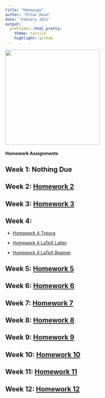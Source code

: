 ```yaml
---
title: "Homepage"
author: "Ethan Dean"
date: "Febuary 2021"
output:
  prettydoc::html_pretty:
    theme: tactile
    highlight: github
---
```


<img src="IMG_9932.jpg" width="300" length="300" />

#### Homework Assignments

## Week 1: **Nothing Due**

## Week 2: [Homework 2](HW2.html)

## Week 3: [Homework 3](HW3.html)

## Week 4: 

* [Homework 4 Typora](HW4.html)

* [Homework 4 LaTeX Latter](01_UVM_Letter_TEMPLATE.pdf)

* [Homework 4 LaTeX Beamer](01_Beamer_TEMPLATE.pdf)

## Week 5: [Homework 5](HW5.html)

## Week 6: [Homework 6](HW6.html)

## Week 7: [Homework 7](HW7.html)

## Week 8: [Homework 8](HW8.html)

## Week 9: [Homework 9](HW9.html)

## Week 10: [Homework 10](HW10.html)

## Week 11: [Homework 11](HW11.html)

## Week 12: [Homework 12](HW12.html)